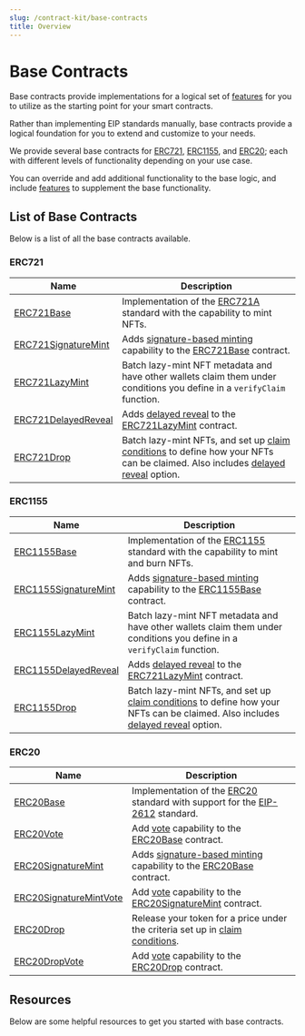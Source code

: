 ```yaml
---
slug: /contract-kit/base-contracts
title: Overview
---
```



# Base Contracts

<div className="heroGrid">
  
  <div>
    <p>
      Base contracts provide implementations for a logical set of <a href='/contract-kit/features'>features</a> for you to utilize as the starting point for your smart contracts.
    </p>

Rather than implementing EIP standards manually, base contracts provide a logical foundation for you to extend and customize to your needs.

We provide several base contracts for [ERC721](/contract-kit/base-contracts/erc-721/erc721base), [ERC1155](/contract-kit/base-contracts/erc-1155/erc1155base), and
[ERC20](/contract-kit/base-contracts/erc-20/erc20base); each with different levels of functionality depending on your use case.

You can override and add additional functionality to the base logic, and include [features](/contract-kit/features) to supplement the base functionality.

</div>

<div className="heroGridImageContainer">
  <ThemedImage
    sources={{
      light: "/assets/extensions.png",
      dark: "/assets/extensions.png",
    }}
    className="heroGridImage"
    alt="thirdweb dashboard"
  />
</div>

</div>

## List of Base Contracts

Below is a list of all the base contracts available.

### ERC721

| Name                                                                            | Description                                                                                                                                                                                                                               |
| ------------------------------------------------------------------------------- | ----------------------------------------------------------------------------------------------------------------------------------------------------------------------------------------------------------------------------------------- |
| [ERC721Base](/contract-kit/base-contracts/erc-721/erc721base)                   | Implementation of the [ERC721A](https://www.erc721a.org/) standard with the capability to mint NFTs.                                                                                                                                      |
| [ERC721SignatureMint](/contract-kit/base-contracts/erc-721/erc721signaturemint) | Adds [signature-based minting](/contract-kit/erc721signaturemintable) capability to the [ERC721Base](/contract-kit/base-contracts/erc-721/erc721base) contract.                                                                           |
| [ERC721LazyMint](/contract-kit/base-contracts/erc-721/erc721lazymint)           | Batch lazy-mint NFT metadata and have other wallets claim them under conditions you define in a `verifyClaim` function.                                                                                                                   |
| [ERC721DelayedReveal](/contract-kit/base-contracts/erc-721/erc721delayedreveal) | Adds [delayed reveal](/contract-kit/erc721revealable) to the [ERC721LazyMint](/contract-kit/base-contracts/erc-721/erc721lazymint) contract.                                                                                              |
| [ERC721Drop](/contract-kit/base-contracts/erc-721/erc721drop)                   | Batch lazy-mint NFTs, and set up [claim conditions](/contract-kit/erc721claimablewithconditions) to define how your NFTs can be claimed. Also includes [delayed reveal](/contract-kit/base-contracts/erc-721/erc721delayedreveal) option. |

### ERC1155

| Name                                                                               | Description                                                                                                                                                                                                                                  |
| ---------------------------------------------------------------------------------- | -------------------------------------------------------------------------------------------------------------------------------------------------------------------------------------------------------------------------------------------- |
| [ERC1155Base](/contract-kit/base-contracts/erc-1155/erc1155base)                   | Implementation of the [ERC1155](https://eips.ethereum.org/EIPS/eip-1155) standard with the capability to mint and burn NFTs.                                                                                                                 |
| [ERC1155SignatureMint](/contract-kit/base-contracts/erc-1155/erc1155signaturemint) | Adds [signature-based minting](/contract-kit/erc1155signaturemintable) capability to the [ERC1155Base](/contract-kit/base-contracts/erc-1155/erc1155base) contract.                                                                          |
| [ERC1155LazyMint](/contract-kit/base-contracts/erc-1155/erc1155lazymint)           | Batch lazy-mint NFT metadata and have other wallets claim them under conditions you define in a `verifyClaim` function.                                                                                                                      |
| [ERC1155DelayedReveal](/contract-kit/base-contracts/erc-1155/erc1155delayedreveal) | Adds [delayed reveal](/contract-kit/erc1155revealable) to the [ERC721LazyMint](/contract-kit/base-contracts/erc-1155/erc1155lazymint) contract.                                                                                              |
| [ERC1155Drop](/contract-kit/base-contracts/erc-1155/erc1155drop)                   | Batch lazy-mint NFTs, and set up [claim conditions](/contract-kit/erc1155claimablewithconditions) to define how your NFTs can be claimed. Also includes [delayed reveal](/contract-kit/base-contracts/erc-1155/erc1155delayedreveal) option. |

### ERC20

| Name                                                                                  | Description                                                                                                                                                                                                                                     |
| ------------------------------------------------------------------------------------- | ----------------------------------------------------------------------------------------------------------------------------------------------------------------------------------------------------------------------------------------------- |
| [ERC20Base](/contract-kit/base-contracts/erc-20/erc20base)                            | Implementation of the [ERC20](https://eips.ethereum.org/EIPS/eip-20) standard with support for the [EIP-2612](https://eips.ethereum.org/EIPS/eip-2612) standard.                                                                                |
| [ERC20Vote](/contract-kit/base-contracts/erc-20/erc20vote)                            | Add [vote](https://github.com/thirdweb-dev/contracts/blob/main/contracts/openzeppelin-presets/token/ERC20/contract-kit/ERC20Votes.sol) capability to the [ERC20Base](/contract-kit/base-contracts/erc-20/erc20base) contract.                   |
| [ERC20SignatureMint](/contract-kit/base-contracts/erc-20/erc20signaturemint)          | Adds [signature-based minting](/contract-kit/erc20signaturemintable) capability to the [ERC20Base](/contract-kit/base-contracts/erc-20/erc20base) contract.                                                                                     |
| [ERC20SignatureMintVote](/contract-kit/base-contracts/erc-20/erc20signaturemint-vote) | Add [vote](https://github.com/thirdweb-dev/contracts/blob/main/contracts/openzeppelin-presets/token/ERC20/contract-kit/ERC20Votes.sol) capability to the [ERC20SignatureMint](/contract-kit/base-contracts/erc-20/erc20signaturemint) contract. |
| [ERC20Drop](/contract-kit/base-contracts/erc-20/erc20drop)                            | Release your token for a price under the criteria set up in [claim conditions](/contract-kit/erc1155claimablewithconditions).                                                                                                                   |
| [ERC20DropVote](/contract-kit/base-contracts/erc-20/erc20drop-vote)                   | Add [vote](https://github.com/thirdweb-dev/contracts/blob/main/contracts/openzeppelin-presets/token/ERC20/contract-kit/ERC20Votes.sol) capability to the [ERC20Drop](/contract-kit/base-contracts/erc-20/erc20drop) contract.                   |

## Resources

Below are some helpful resources to get you started with base contracts.

<div className="row" style={{ marginBottom: 24 }}>
  <div className="col col--6" style={{ marginTop: 8 }}>
    <QuickstartCard
      name="Get Started: Customize a Base Contract"
      link="https://portal.thirdweb.com/getting-started/creating-custom-contracts"
      image="/assets/icons/education.png"
    />
  </div>
  <div className="col col--6" style={{ marginTop: 8 }}>
    <QuickstartCard
      name="Guide: Build A MAYC Clone by Customizing Base Contracts"
      link="https://blog.thirdweb.com/guides/create-an-mayc-collection-clone/"
      image="/assets/icons/education.png"
    />
  </div>
</div>
